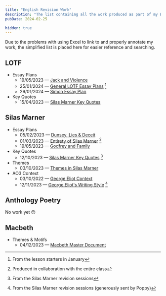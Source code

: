```yaml
---
title: "English Revision Work"
description: "The list containing all the work produced as part of my English revision"
pubDate: 2024-02-25

hidden: true
---
```


Due to the problems with using Excel to link to and properly annotate my work, the simplified list is placed here for easier reference and searching.

## LOTF

- Essay Plans
	- 19/05/2023 — [Jack and Violence](https://www.dropbox.com/scl/fi/t15eyj3wdl40chza1tan7/Essay-Plans.docx?rlkey=isz3vsy9z0ryuok24sp2za176&dl=0)
	- 25/01/2024 — [General LOTF Essay Plans](https://www.dropbox.com/scl/fi/by2knistob00ns8mdjuxx/LOTF-Lesson-Starters.docx?rlkey=zfltw8ytwcorkla0h14dz8nhe&dl=0) [^1]
	- 29/01/2024 — [Simon Essay Plan](https://www.dropbox.com/scl/fi/4tep4qnevesobfx7x6sf3/Simon-Essay-Plans.docx?rlkey=sd0dv1sfcwdef1bzgl0yj70rn&dl=0)
- Key Quotes
	- 15/04/2023 — [Silas Marner Key Quotes](https://www.dropbox.com/scl/fi/99zatzxt4p1umdkibac24/Key-Quotes.docx?rlkey=azpnbecqmy7komw5gyi478urv&dl=0)

## Silas Marner

- Essay Plans
	- 05/02/2023 — [Dunsey, Lies & Deceit](https://www.dropbox.com/scl/fi/hm1rtbue1bsl49jzxkcfu/Dunsey-Lies-Deceit-Revision-Guide.docx?rlkey=4an7hqgzxa059dalsb5o0ej63&dl=0)
	- 01/03/2023 — [Entirety of Silas Marner](https://www.dropbox.com/scl/fi/48we4vdjatyl9vvuoyhc5/Silas-Marner-Revision-Document-Created-by-10E1.docx?rlkey=8dmz1aun6hgupbe8fm4mt08mh&dl=0) [^2]
	- 19/05/2023 — [Godfrey and Family](https://www.dropbox.com/scl/fi/t15eyj3wdl40chza1tan7/Essay-Plans.docx?rlkey=isz3vsy9z0ryuok24sp2za176&dl=0)
- Key Quotes
	- 12/10/2023 — [Silas Marner Key Quotes](https://www.dropbox.com/scl/fi/5tvpxo5llkmoz01401qb8/Themes-in-Silas-Marner.docx?rlkey=1crikmzfma820nkbk1pp6ppzt&dl=0) [^3]
- Themes
	- 03/10/2023 — [Themes in Silas Marner](https://www.dropbox.com/scl/fi/5tvpxo5llkmoz01401qb8/Themes-in-Silas-Marner.docx?rlkey=1crikmzfma820nkbk1pp6ppzt&dl=0)
- AO3 Context
	- 03/10/2022 — [George Eliot Context](https://www.dropbox.com/scl/fi/2flb0vqdy6jgh3zu2wmmw/George-Elliot.docx?rlkey=z0z7qn7xfctv8zorp8zpzut6s&dl=0)
	- 12/11/2023 — [George Eliot's Writing Style](https://www.dropbox.com/scl/fi/8uxbghhm0l9j9xu5jby7m/Silas-Marner-notes-from-Poppy.docx?rlkey=fq3ejmx4ephgirum674bmabtd&dl=0) [^4]

## Anthology Poetry

No work yet 😔

## Macbeth

- Themes & Motifs
	- 04/12/2023 — [Macbeth Master Document](https://www.dropbox.com/scl/fi/8qj7yzi0jh4tbpq7a8fu4/Macbeth-Master-Document.docx?rlkey=54zivjaha04ymxsrj8lyjtqh2&dl=0)

[^1]: From the lesson starters in January

[^2]: Produced in collaboration with the entire class

[^3]: From the Silas Marner revision sessions

[^4]: From the Silas Marner revision sessions (generously sent by Poppy)